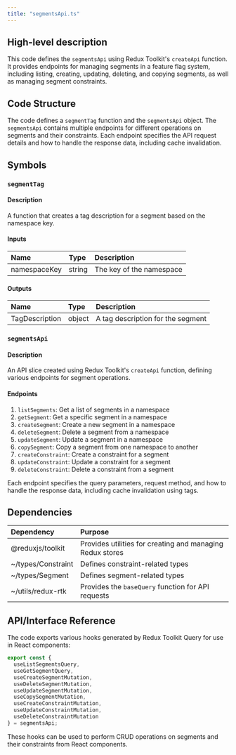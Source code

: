 ```yaml
---
title: "segmentsApi.ts"
---
```


## High-level description
This code defines the `segmentsApi` using Redux Toolkit's `createApi` function. It provides endpoints for managing segments in a feature flag system, including listing, creating, updating, deleting, and copying segments, as well as managing segment constraints.

## Code Structure
The code defines a `segmentTag` function and the `segmentsApi` object. The `segmentsApi` contains multiple endpoints for different operations on segments and their constraints. Each endpoint specifies the API request details and how to handle the response data, including cache invalidation.

## Symbols

### `segmentTag`
#### Description
A function that creates a tag description for a segment based on the namespace key.

#### Inputs
| Name | Type | Description |
|:-----|:-----|:------------|
| namespaceKey | string | The key of the namespace |

#### Outputs
| Name | Type | Description |
|:-----|:-----|:------------|
| TagDescription | object | A tag description for the segment |

### `segmentsApi`
#### Description
An API slice created using Redux Toolkit's `createApi` function, defining various endpoints for segment operations.

#### Endpoints
1. `listSegments`: Get a list of segments in a namespace
2. `getSegment`: Get a specific segment in a namespace
3. `createSegment`: Create a new segment in a namespace
4. `deleteSegment`: Delete a segment from a namespace
5. `updateSegment`: Update a segment in a namespace
6. `copySegment`: Copy a segment from one namespace to another
7. `createConstraint`: Create a constraint for a segment
8. `updateConstraint`: Update a constraint for a segment
9. `deleteConstraint`: Delete a constraint from a segment

Each endpoint specifies the query parameters, request method, and how to handle the response data, including cache invalidation using tags.

## Dependencies
| Dependency | Purpose |
|:-----------|:--------|
| @reduxjs/toolkit | Provides utilities for creating and managing Redux stores |
| ~/types/Constraint | Defines constraint-related types |
| ~/types/Segment | Defines segment-related types |
| ~/utils/redux-rtk | Provides the `baseQuery` function for API requests |

## API/Interface Reference
The code exports various hooks generated by Redux Toolkit Query for use in React components:

```typescript
export const {
  useListSegmentsQuery,
  useGetSegmentQuery,
  useCreateSegmentMutation,
  useDeleteSegmentMutation,
  useUpdateSegmentMutation,
  useCopySegmentMutation,
  useCreateConstraintMutation,
  useUpdateConstraintMutation,
  useDeleteConstraintMutation
} = segmentsApi;
```

These hooks can be used to perform CRUD operations on segments and their constraints from React components.